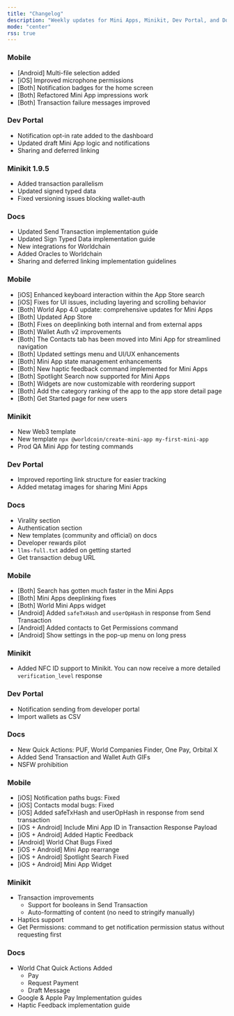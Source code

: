 ```yaml
---
title: "Changelog"
description: "Weekly updates for Mini Apps, Minikit, Dev Portal, and Docs."
mode: "center"
rss: true
---
```


<Update label="May 19, 2025">

### Mobile

- [Android] Multi-file selection added
- [iOS] Improved microphone permissions
- [Both] Notification badges for the home screen
- [Both] Refactored Mini App impressions work
- [Both] Transaction failure messages improved

### Dev Portal

- Notification opt-in rate added to the dashboard
- Updated draft Mini App logic and notifications
- Sharing and deferred linking

### Minikit 1.9.5

- Added transaction parallelism
- Updated signed typed data
- Fixed versioning issues blocking wallet-auth

### Docs

- Updated Send Transaction implementation guide
- Updated Sign Typed Data implementation guide
- New integrations for Worldchain
- Added Oracles to Worldchain
- Sharing and deferred linking implementation guidelines

</Update>

<Update label="April 30, 2025">

### Mobile

- [iOS] Enhanced keyboard interaction within the App Store search
- [iOS] Fixes for UI issues, including layering and scrolling behavior
- [Both] World App 4.0 update: comprehensive updates for Mini Apps
- [Both] Updated App Store
- [Both] Fixes on deeplinking both internal and from external apps
- [Both] Wallet Auth v2 improvements
- [Both] The Contacts tab has been moved into Mini App for streamlined navigation
- [Both] Updated settings menu and UI/UX enhancements
- [Both] Mini App state management enhancements
- [Both] New haptic feedback command implemented for Mini Apps
- [Both] Spotlight Search now supported for Mini Apps
- [Both] Widgets are now customizable with reordering support
- [Both] Add the category ranking of the app to the app store detail page
- [Both] Get Started page for new users

### Minikit

- New Web3 template
- New template `npx @worldcoin/create-mini-app my-first-mini-app`
- Prod QA Mini App for testing commands

### Dev Portal

- Improved reporting link structure for easier tracking
- Added metatag images for sharing Mini Apps

### Docs

- Virality section
- Authentication section
- New templates (community and official) on docs
- Developer rewards pilot
- `llms-full.txt` added on getting started
- Get transaction debug URL

</Update>

<Update label="March 17, 2025">

### Mobile

- [Both] Search has gotten much faster in the Mini Apps
- [Both] Mini Apps deeplinking fixes
- [Both] World Mini Apps widget
- [Android] Added `safeTxHash` and `userOpHash` in response from Send Transaction
- [Android] Added contacts to Get Permissions command
- [Android] Show settings in the pop-up menu on long press

### Minikit

- Added NFC ID support to Minikit. You can now receive a more detailed `verification_level` response

### Dev Portal

- Notification sending from developer portal
- Import wallets as CSV

### Docs

- New Quick Actions: PUF, World Companies Finder, One Pay, Orbital X
- Added Send Transaction and Wallet Auth GIFs
- NSFW prohibition

</Update>

<Update label="March 10, 2025" description="Minikit 1.7.1">

### Mobile

- [iOS] Notification paths bugs: Fixed
- [iOS] Contacts modal bugs: Fixed
- [iOS] Added safeTxHash and userOpHash in response from send transaction
- [iOS + Android] Include Mini App ID in Transaction Response Payload
- [iOS + Android] Added Haptic Feedback
- [Android] World Chat Bugs Fixed
- [iOS + Android] Mini App rearrange
- [iOS + Android] Spotlight Search Fixed
- [iOS + Android] Mini App Widget

### Minikit

- Transaction improvements
  - Support for booleans in Send Transaction
  - Auto-formatting of content (no need to stringify manually)
- Haptics support
- Get Permissions: command to get notification permission status without requesting first

### Docs

- World Chat Quick Actions Added
  - Pay
  - Request Payment
  - Draft Message
- Google & Apple Pay Implementation guides
- Haptic Feedback implementation guide

</Update>
